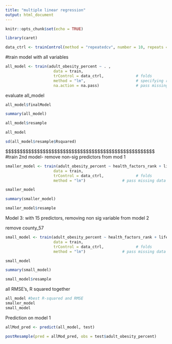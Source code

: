 ---
title: "multiple linear regression"
output: html_document
---

```{r setup, include=FALSE}
knitr::opts_chunk$set(echo = TRUE)
```

```{r}
library(caret)

data_ctrl <- trainControl(method = "repeatedcv", number = 10, repeats = 3)

```

#train model with all variables
```{r}

all_model <- train(adult_obesity_percent ~ . , 
                     data = train,                        
                     trControl = data_ctrl,              # folds
                     method = "lm",                      # specifying regression model
                     na.action = na.pass)                # pass missing data to model - some models will handle this
```

evaluate all_model

```{r}
all_model$finalModel
```

```{r}
summary(all_model)
```

```{r}
all_model$resample
```

```{r}
all_model
```

```{r}
sd(all_model$resample$Rsquared)
```


$$$$$$$$$$$$$$$$$$$$$$$$$$$$$$$$$$$$$$$$$$$$$$$$$$$$
#train 2nd model- remove non-sig predictors from mod 1

```{r}
smaller_model <- train(adult_obesity_percent ~ health_factors_rank + life_quality_rank + health_behav_rank + adult_smoking_percent + food_env_index + uninsured_percent + PSED_completion_rate + diabetic_percent + County_4 + County_12 + County_19 + County_24 + County_30 + County_41 + County_57 + County_61, 
                     data = train,                        
                     trControl = data_ctrl,              # folds
                     method = "lm")                # pass missing data to model - some models will handle this
```

```{r}
smaller_model
```

```{r}
summary(smaller_model)
```

```{r}
smaller_model$resample
```

Model 3: with 15 predictors, removing non sig variable from model 2

remove county_57
```{r}
small_model <- train(adult_obesity_percent ~ health_factors_rank + life_quality_rank + health_behav_rank + adult_smoking_percent + food_env_index + uninsured_percent + PSED_completion_rate + diabetic_percent + County_4 + County_12 + County_19 + County_24 + County_30 + County_41 + County_61, 
                     data = train,                        
                     trControl = data_ctrl,              # folds
                     method = "lm")                # pass missing data to model - some models will handle this
```

```{r}

small_model
```

```{r}
summary(small_model)
```

```{r}
small_model$resample
```



all RMSE's, R squared together

```{r}
all_model #best R-squared and RMSE
smaller_model
small_model
```

Prediction on model 1

```{r}
allMod_pred <- predict(all_model, test)

postResample(pred = allMod_pred, obs = test$adult_obesity_percent)
```

